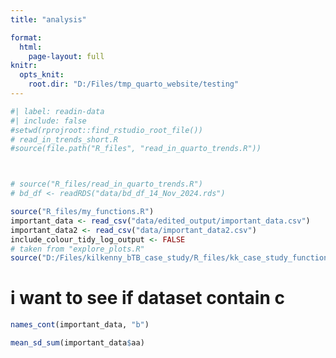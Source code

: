 ```yaml
---
title: "analysis"

format: 
  html:
    page-layout: full
knitr:
  opts_knit:
    root.dir: "D:/Files/tmp_quarto_website/testing"
---
```




```r
#| label: readin-data
#| include: false
#setwd(rprojroot::find_rstudio_root_file())
# read_in_trends_short.R
#source(file.path("R_files", "read_in_quarto_trends.R"))



# source("R_files/read_in_quarto_trends.R")
# bd_df <- readRDS("data/bd_df_14_Nov_2024.rds")

source("R_files/my_functions.R")
important_data <- read_csv("data/edited_output/important_data.csv")
important_data2 <- read_csv("data/important_data2.csv")
include_colour_tidy_log_output <- FALSE
# taken from "explore_plots.R"
source("D:/Files/kilkenny_bTB_case_study/R_files/kk_case_study_functions.R", echo = T, print.eval = TRUE)
```


# i want to see if dataset contain c


```r
names_cont(important_data, "b")
```



```r
mean_sd_sum(important_data$aa)
```







